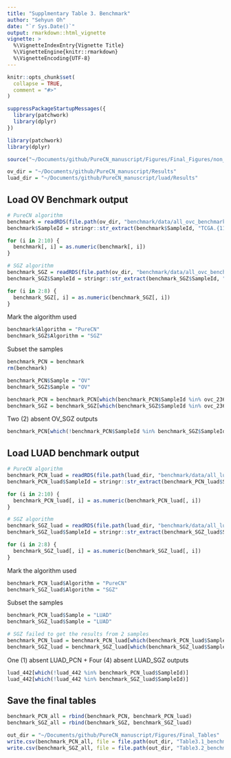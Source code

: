 ```yaml
---
title: "Supplmentary Table 3. Benchmark"
author: "Sehyun Oh"
date: "`r Sys.Date()`"
output: rmarkdown::html_vignette
vignette: >
  %\VignetteIndexEntry{Vignette Title}
  %\VignetteEngine{knitr::rmarkdown}
  %\VignetteEncoding{UTF-8}
---
```


```r
knitr::opts_chunk$set(
  collapse = TRUE,
  comment = "#>"
)
```

```r
suppressPackageStartupMessages({
  library(patchwork)
  library(dplyr)
})
```

```r
library(patchwork)
library(dplyr)
```

```r
source("~/Documents/github/PureCN_manuscript/Figures/Final_Figures/non_dup.R")
```

```r
ov_dir = "~/Documents/github/PureCN_manuscript/Results"
luad_dir = "~/Documents/github/PureCN_manuscript/luad/Results"
```

## Load OV Benchmark output
```r
# PureCN algorithm
benchmark = readRDS(file.path(ov_dir, "benchmark/data/all_ovc_benchmark.rds"))
benchmark$SampleId = stringr::str_extract(benchmark$SampleId, "TCGA.{11}")

for (i in 2:10) {
  benchmark[, i] = as.numeric(benchmark[, i])
}

# SGZ algorithm
benchmark_SGZ = readRDS(file.path(ov_dir, "benchmark/data/all_ovc_benchmark_SGZ.rds"))
benchmark_SGZ$SampleId = stringr::str_extract(benchmark_SGZ$SampleId, "TCGA.{11}")

for (i in 2:8) {
  benchmark_SGZ[, i] = as.numeric(benchmark_SGZ[, i])
}
```

Mark the algorithm used
```r
benchmark$Algorithm = "PureCN"
benchmark_SGZ$Algorithm = "SGZ"
```

Subset the samples 
```r
benchmark_PCN = benchmark
rm(benchmark)

benchmark_PCN$Sample = "OV"
benchmark_SGZ$Sample = "OV"

benchmark_PCN = benchmark_PCN[which(benchmark_PCN$SampleId %in% ovc_236),]   # 277 --> 233
benchmark_SGZ = benchmark_SGZ[which(benchmark_SGZ$SampleId %in% ovc_236),]   # 274 --> 231
```

Two (2) absent OV_SGZ outputs
```r
benchmark_PCN[which(!benchmark_PCN$SampleId %in% benchmark_SGZ$SampleId),]$SampleId
```

## Load LUAD benchmark output
```r
# PureCN algorithm
benchmark_PCN_luad = readRDS(file.path(luad_dir, "benchmark/data/all_luad_benchmark.rds")) %>% subset(., select = -c(analyte))
benchmark_PCN_luad$SampleId = stringr::str_extract(benchmark_PCN_luad$SampleId, "TCGA.{11}")

for (i in 2:10) {
  benchmark_PCN_luad[, i] = as.numeric(benchmark_PCN_luad[, i])
}

# SGZ algorithm
benchmark_SGZ_luad = readRDS(file.path(luad_dir, "benchmark/data/all_luad_benchmark_SGZ.rds")) %>% subset(., select = -c(analyte))
benchmark_SGZ_luad$SampleId = stringr::str_extract(benchmark_SGZ_luad$SampleId, "TCGA.{11}")

for (i in 2:8) {
  benchmark_SGZ_luad[, i] = as.numeric(benchmark_SGZ_luad[, i])
}
```

Mark the algorithm used
```r
benchmark_PCN_luad$Algorithm = "PureCN"
benchmark_SGZ_luad$Algorithm = "SGZ"
```

Subset the samples
```r
benchmark_PCN_luad$Sample = "LUAD"
benchmark_SGZ_luad$Sample = "LUAD"

# SGZ failed to get the results from 2 samples
benchmark_PCN_luad = benchmark_PCN_luad[which(benchmark_PCN_luad$SampleId %in% luad_442),]   # 443 --> 441
benchmark_SGZ_luad = benchmark_SGZ_luad[which(benchmark_SGZ_luad$SampleId %in% luad_442),]   # 440 --> 438
```

One (1) absent LUAD_PCN + Four (4) absent LUAD_SGZ outputs
```r
luad_442[which(!luad_442 %in% benchmark_PCN_luad$SampleId)]
luad_442[which(!luad_442 %in% benchmark_SGZ_luad$SampleId)]
```

## Save the final tables
```r
benchmark_PCN_all = rbind(benchmark_PCN, benchmark_PCN_luad)
benchmark_SGZ_all = rbind(benchmark_SGZ, benchmark_SGZ_luad)
```

```r
out_dir = "~/Documents/github/PureCN_manuscript/Figures/Final_Tables"
write.csv(benchmark_PCN_all, file = file.path(out_dir, "Table3.1_benchmark_PCN.csv"))
write.csv(benchmark_SGZ_all, file = file.path(out_dir, "Table3.2_benchmark_SGZ.csv"))
```